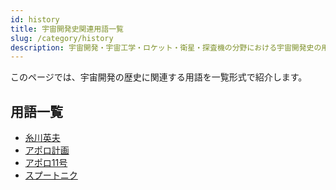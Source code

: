 ```yaml
---
id: history
title: 宇宙開発史関連用語一覧
slug: /category/history
description: 宇宙開発・宇宙工学・ロケット・衛星・探査機の分野における宇宙開発史の用語の一覧です．意味・定義・概要・説明ページへと移ることができます．
---
```



<Head>
  <script type="application/ld+json">
    {`{
      "@context": "https://schema.org",
      "@type": "DefinedTerm",
      "name": "宇宙開発史関連用語一覧",
      "inDefinedTermSet": "https://www.space-portal.org",
      "termCode": "category/history",
      "description": "宇宙開発・宇宙工学・ロケット・衛星・探査機の分野における宇宙開発史の用語の一覧です．意味・定義・概要・説明ページへと移ることができます．",
      "url": "https://www.space-portal.org/docs/category/history"
    }`}
  </script>
</Head>

このページでは、宇宙開発の歴史に関連する用語を一覧形式で紹介します。

## 用語一覧

- [糸川英夫](/docs/glossary/history/hideo-itokawa/)
- [アポロ計画](/docs/glossary/history/apollo-program/)
- [アポロ11号](/docs/glossary/history/apollo-11/)
- [スプートニク](/docs/glossary/history/sputnik/)
